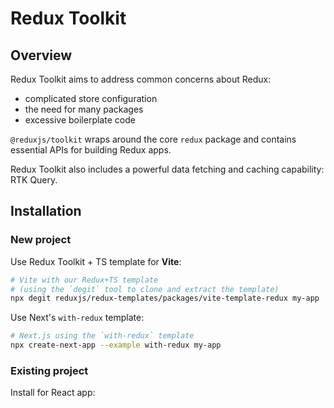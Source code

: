 
# Redux Toolkit

## Overview

Redux Toolkit aims to address common concerns about Redux:
- complicated store configuration
- the need for many packages
- excessive boilerplate code

`@reduxjs/toolkit` wraps around the core `redux` package and contains essential APIs for building Redux apps.

Redux Toolkit also includes a powerful data fetching and caching capability: RTK Query.


## Installation

### New project

Use Redux Toolkit + TS template for **Vite**:
```sh
# Vite with our Redux+TS template
# (using the `degit` tool to clone and extract the template)
npx degit reduxjs/redux-templates/packages/vite-template-redux my-app
```

Use Next's `with-redux` template:
```sh
# Next.js using the `with-redux` template
npx create-next-app --example with-redux my-app
```


### Existing project

Install for React app:
<PackageManagerTabs command="install @reduxjs/toolkit react-redux" />
